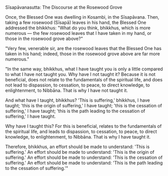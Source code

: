 Sīsapāvanasutta: The Discourse at the Rosewood Grove

Once, the Blessed One was dwelling in Kosambi, in the Sīsapāvana. Then, taking a few rosewood (Sīsapā) leaves in his hand, the Blessed One addressed the bhikkhus: "What do you think, bhikkhus, which is more numerous — the few rosewood leaves that I have taken in my hand, or those in the rosewood grove above?"

"Very few, venerable sir, are the rosewood leaves that the Blessed One has taken in his hand; indeed, those in the rosewood grove above are far more numerous."

"In the same way, bhikkhus, what I have taught you is only a little compared to what I have not taught you. Why have I not taught it? Because it is not beneficial, does not relate to the fundamentals of the spiritual life, and does not lead to dispassion, to cessation, to peace, to direct knowledge, to enlightenment, to Nibbāna. That is why I have not taught it.

And what have I taught, bhikkhus? 'This is suffering,' bhikkhus, I have taught; 'this is the origin of suffering,' I have taught; 'this is the cessation of suffering,' I have taught; 'this is the path leading to the cessation of suffering,' I have taught.

Why have I taught this? For this is beneficial, relates to the fundamentals of the spiritual life, and leads to dispassion, to cessation, to peace, to direct knowledge, to enlightenment, to Nibbāna. That is why I have taught it.

Therefore, bhikkhus, an effort should be made to understand: 'This is suffering.' An effort should be made to understand: 'This is the origin of suffering.' An effort should be made to understand: 'This is the cessation of suffering.' An effort should be made to understand: 'This is the path leading to the cessation of suffering.'"